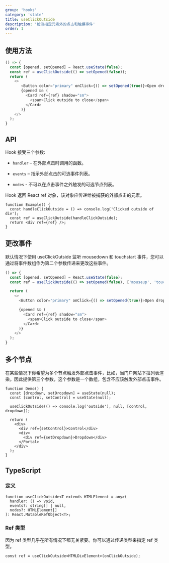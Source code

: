 ```yaml
---
group: 'hooks'
category: 'state'
title: useClickOutside
description: '检测指定元素外的点击和触摸事件'
order: 1
---
```


## 使用方法

```js live=true
() => {
  const [opened, setOpened] = React.useState(false);
  const ref = useClickOutside(() => setOpened(false));
  return (
    <>
       <Button color="primary" onClick={() => setOpened(true)}>Open dropdown</Button>
       {opened && (
         <Card ref={ref} shadow="sm">
           <span>Click outside to close</span>
         </Card>
       )}
    </>
  );
}
```

## API

Hook 接受三个参数:

- `handler` – 在外部点击时调用的函数。

- `events` – 指示外部点击的可选事件列表。

- `nodes` - 不可以在点击事件之外触发的可选节点列表。

Hook 返回 React ref 对象，该对象应传递给被捕获的外部点击的元素。

```tsx
function Example() {
  const handleClickOutside = () => console.log('Clicked outside of div');
  const ref = useClickOutside(handleClickOutside);
  return <div ref={ref} />;
}
```

## 更改事件

默认情况下使用 useClickOutside 监听 mousedown 和 touchstart 事件，您可以通过将事件数组作为第二个参数传递来更改这些事件。

```js live=true
() => {
  const [opened, setOpened] = React.useState(false);
  const ref = useClickOutside(() => setOpened(false), ['mouseup', 'touchend']);

  return (
    <>
      <Button color="primary" onClick={() => setOpened(true)}>Open dropdown</Button>

      {opened && (
        <Card ref={ref} shadow="sm">
          <span>Click outside to close</span>
        </Card>
      )}
    </>
  );
}
```

## 多个节点

在某些情况下你希望为多个节点触发外部点击事件，比如，当门户网站下拉列表渲染。因此提供第三个参数，这个参数是一个数组，包含不应该触发外部点击事件。

```tsx
function Demo() {
  const [dropdown, setDropdown] = useState(null);
  const [control, setControl] = useState(null);

  useClickOutside(() => console.log('outside'), null, [control, dropdown]);

  return (
    <div>
      <div ref={setControl}>Control</div>
      <div>
        <div ref={setDropdown}>Dropdown</div>
      </Portal>
    </div>
  );
}
```

## TypeScript

### 定义

```tsx
function useClickOutside<T extends HTMLElement = any>(
  handler: () => void,
  events?: string[] | null,
  nodes?: HTMLElement[]
): React.MutableRefObject<T>;
```

### Ref 类型

因为 ref 类型几乎在所有情况下都无关紧要。你可以通过传递类型来指定 ref 类型。

```tsx
const ref = useClickOutside<HTMLDivElement>(onClickOutside);
```
